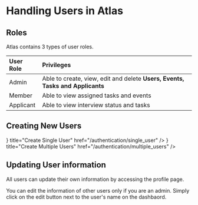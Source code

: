 
# Handling Users in Atlas

## Roles

Atlas contains 3 types of user roles.

| User Role | Privileges                                                                       |
| :-------- | :------------------------------------------------------------------------------- |
| Admin     | Able to create, view, edit and delete <b>Users, Events, Tasks and Applicants</b> |
| Member    | Able to view assigned tasks and events                                           |
| Applicant | Able to view interview status and tasks                                          |

## Creating New Users

<Cards>
  <Card
    icon={<AiOutlineUserAdd />}
    title="Create Single User"
    href="/authentication/single_user"
  />
  <Card
    icon={<AiOutlineUsergroupAdd />}
    title="Create Multiple Users"
    href="/authentication/multiple_users"
  />
</Cards>

## Updating User information

All users can update their own information by accessing the profile page.

You can edit the information of other users only if you are an admin. Simply click on the edit button next to the user's name on the dashbaord.
